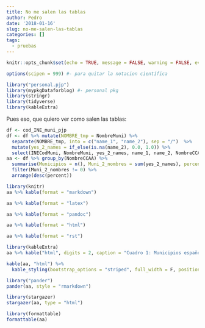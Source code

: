 ```yaml
---
title: No me salen las tablas
author: Pedro
date: '2018-01-16'
slug: no-me-salen-las-tablas
categories: []
tags:
  - pruebas
---
```




```r
knitr::opts_chunk$set(echo = TRUE, message = FALSE, warning = FALSE, eval = TRUE )
```

```r
options(scipen = 999) #- para quitar la notacion científica
```
 
```r
library("personal.pjp")
library(mypkgDataforblog) #- personal pkg
library(stringr)
library(tidyverse)
library(kableExtra)
```


Pues eso, que quiero ver como salen las tablas:


```r
df <- cod_INE_muni_pjp
df <- df %>% mutate(NOMBRE_tmp = NombreMuni) %>% 
  separate(NOMBRE_tmp, into = c("name_1", "name_2"), sep = "/")  %>% 
  mutate(yes_2_names = if_else(is.na(name_2), 0.0, 1.0)) %>% 
  select(INECodMuni, NombreMuni, yes_2_names, name_1, name_2, NombreCCAA, everything())
aa <- df %>% group_by(NombreCCAA) %>% 
  summarise(Municipios = n(), Muni_2_nombres = sum(yes_2_names), percent = Muni_2_nombres/Municipios) %>% 
  filter(Muni_2_nombres != 0) %>% 
  arrange(desc(percent))
```



```r
library(knitr)
aa %>% kable(format = "markdown")
```


```r
aa %>% kable(format = "latex")
```


```r
aa %>% kable(format = "pandoc")
```



```r
aa %>% kable(format = "html")
```



```r
aa %>% kable(format = "rst")
```

```r
library(kableExtra)
aa %>% kable("html", digits = 2, caption = "Cuadro 1: Municipios españoles con dos nombres oficiales (por CC.AA.)") %>% kable_styling(bootstrap_options = c("striped", "hover", "condensed", "responsive"))
```




```r
kable(aa, "html") %>%
  kable_styling(bootstrap_options = "striped", full_width = F, position = "left")
```



```r
library("pander")
pander(aa, style = "rmarkdown")

```



```r
library(stargazer)
stargazer(aa, type = "html") 
```

```r
library(formattable)
formattable(aa)
```






